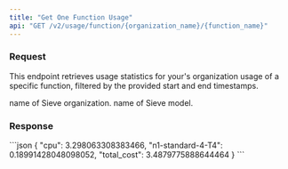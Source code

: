 ```yaml
---
title: "Get One Function Usage"
api: "GET /v2/usage/function/{organization_name}/{function_name}"
---
```


### Request
This endpoint retrieves usage statistics for your's organization usage of a specific function, filtered by the provided start and end timestamps.

<ParamField path="organization_name" type="string" required>
  name of Sieve organization.
</ParamField>
<ParamField path="function_name" type="string" required>
  name of Sieve model.
</ParamField>
<Snippet file="usage_parameters.mdx" />

### Response

<ResponseExample>
```json
{
  "cpu": 3.298063308383466,
  "n1-standard-4-T4": 0.18991428048098052,
  "total_cost": 3.4879775888644464
}
```
</ResponseExample>
